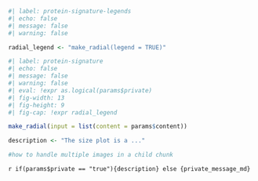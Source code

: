 ```r
#| label: protein-signature-legends
#| echo: false
#| message: false
#| warning: false

radial_legend <- "make_radial(legend = TRUE)"

```

```r
#| label: protein-signature
#| echo: false
#| message: false
#| warning: false
#| eval: !expr as.logical(params$private)
#| fig-width: 13
#| fig-height: 9
#| fig-cap: !expr radial_legend

make_radial(input = list(content = params$content))

description <- "The size plot is a ..."

#how to handle multiple images in a child chunk
```
`r if(params$private == "true"){description} else {private_message_md}`  


